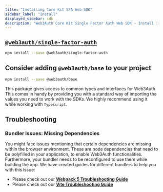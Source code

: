 ```yaml
---
title: "Installing Core Kit SFA Web SDK"
sidebar_label: "Install"
displayed_sidebar: sdk
description: "Web3Auth Core Kit Single Factor Auth Web SDK - Install | Documentation - Web3Auth"
---
```


## [`@web3auth/single-factor-auth`](https://npmjs.com/package/@web3auth/single-factor-auth)

```bash npm2yarn
npm install --save @web3auth/single-factor-auth
```

## Consider adding `@web3auth/base` to your project

```bash npm2yarn
npm install --save @web3auth/base
```

This package gives access to common types and interfaces for Web3Auth. This comes in handy by providing you with a standard way of importing the
values you need to work with the SDKs. We highly recommend using it while working with `Typescript`.

## Troubleshooting

### Bundler Issues: Missing Dependencies

You might face issues mentioning that certain dependencies are missing within the browser environment. These are node dependencies that need to be
polyfilled in your application, to enable Web3Auth functionalities. Furthermore, your bundler needs to be reconfigured to use them while building the
app. We have created guides for different bundlers to help you with this issue:

- Please check out our **[Webpack 5 Troubleshooting Guide](/troubleshooting/webpack-issues)**
- Please check out our **[Vite Troubleshooting Guide](/troubleshooting/vite-issues)**
